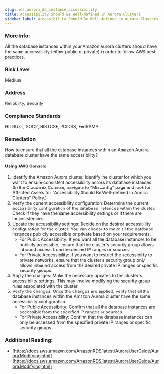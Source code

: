 ```yaml
---
slug: rds_aurora_db_instance_accessibility
title: Accessibility Should Be Well-defined in Aurora Clusters
sidebar_label: Accessibility Should Be Well-defined in Aurora Clusters
---
```


### More Info:

All the database instances within your Amazon Aurora clusters should have the same accessibility (either public or private) in order to follow AWS best practices.

### Risk Level

Medium

### Address

Reliability, Security

### Compliance Standards

HITRUST, SOC2, NISTCSF, PCIDSS, FedRAMP

### Remediation

How to ensure that all the database instances within an Amazon Aurora database cluster have the same accessibility?

#### Using AWS Console

1. Identify the Amazon Aurora cluster: Identify the cluster for which you want to ensure consistent accessibility across its database instances.
    (In the Cloudanix Console, navigate to "Misconfig" page and look for Affected Assets for "Accessibility Should Be Well-defined in Aurora Clusters" Policy.)
2. Verify the current accessibility configuration: Determine the current accessibility configuration of the database instances within the cluster. Check if they have the same accessibility settings or if there are inconsistencies.
3. Update the accessibility settings: Decide on the desired accessibility configuration for the cluster. You can choose to make all the database instances publicly accessible or private based on your requirements.
   - For Public Accessibility: If you want all the database instances to be publicly accessible, ensure that the cluster's security group allows inbound access from the desired IP ranges or sources.   
   - For Private Accessibility: If you want to restrict the accessibility to private networks, ensure that the cluster's security group only allows inbound access from the desired private IP ranges or specific security groups.
4. Apply the changes: Make the necessary updates to the cluster's accessibility settings. This may involve modifying the security group rules associated with the cluster.
5. Verify the changes: Once the changes are applied, verify that all the database instances within the Amazon Aurora cluster have the same accessibility configuration.
   - For Public Accessibility: Confirm that all the database instances are accessible from the specified IP ranges or sources.  
   - For Private Accessibility: Confirm that the database instances can only be accessed from the specified private IP ranges or specific security groups.

### Additional Reading:

- [https://docs.aws.amazon.com/AmazonRDS/latest/AuroraUserGuide/Aurora.Modifying.html](https://docs.aws.amazon.com/AmazonRDS/latest/AuroraUserGuide/Aurora.Modifying.html) 

